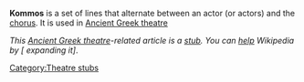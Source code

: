 '''Kommos''' is a set of lines that alternate between an actor (or actors) and the [[chorus]].  It is used in [[Ancient Greek theatre]]

<div class="boilerplate" id="stub"> ''This [[Ancient Greek theatre]]-related article is a [[Wikipedia:Stub|stub]]. You can [[Wikipedia:Find or fix a stub|help]] Wikipedia by [{{SERVER}}{{localurl:{{NAMESPACE}}:{{PAGENAME}}|action=edit}} expanding it]''. </div>[[Category:Theatre stubs]]